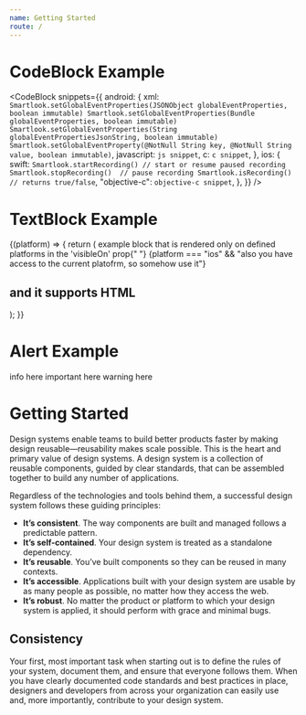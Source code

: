 ```yaml
---
name: Getting Started
route: /
---
```



# CodeBlock Example

<CodeBlock
  snippets={{
    android: {
      xml: `
Smartlook.setGlobalEventProperties(JSONObject globalEventProperties, boolean immutable)
Smartlook.setGlobalEventProperties(Bundle globalEventProperties, boolean immutable)
Smartlook.setGlobalEventProperties(String globalEventPropertiesJsonString, boolean immutable)
Smartlook.setGlobalEventProperty(@NotNull String key, @NotNull String value, boolean immutable)
      `,
      javascript: `
js snippet
      `,
      c: `
c snippet
      `,
    },
    ios: {
      swift: `
Smartlook.startRecording() // start or resume paused recording
Smartlook.stopRecording()  // pause recording
Smartlook.isRecording()    // returns true/false
      `,
      "objective-c": `
objective-c snippet
      `,
    },
  }}
/>

# TextBlock Example

<TextBlock visibleOn="ios,android,cordova">
  {(platform) => {
    return (
      <span>
        example block that is rendered only on defined platforms in the
        'visibleOn' prop{" "}
        {platform === "ios" &&
          "also you have access to the current platofrm, so somehow use it"}
        <h2>and it supports HTML</h2>
      </span>
    );
  }}
</TextBlock>

# Alert Example

<Alert kind="info">info here</Alert>
<Alert kind="important">important here</Alert>
<Alert kind="warning">warning here</Alert>

# Getting Started

Design systems enable teams to build better products faster by making design reusable—reusability makes scale possible. This is the heart and primary value of design systems. A design system is a collection of reusable components, guided by clear standards, that can be assembled together to build any number of applications.

Regardless of the technologies and tools behind them, a successful design system follows these guiding principles:

- **It’s consistent**. The way components are built and managed follows a predictable pattern.
- **It’s self-contained**. Your design system is treated as a standalone dependency.
- **It’s reusable**. You’ve built components so they can be reused in many contexts.
- **It’s accessible**. Applications built with your design system are usable by as many people as possible, no matter how they access the web.
- **It’s robust**. No matter the product or platform to which your design system is applied, it should perform with grace and minimal bugs.

## Consistency

Your first, most important task when starting out is to define the rules of your system, document them, and ensure that everyone follows them. When you have clearly documented code standards and best practices in place, designers and developers from across your organization can easily use and, more importantly, contribute to your design system.
